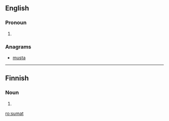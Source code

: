 ==English==

===Pronoun===
{{en-pron}}

# {{obsolete spelling of|[[summat]]}}

===Anagrams===
* [[musta#English|musta]]

----

==Finnish==

===Noun===
{{infl|fi|noun}}

# {{plural of|suma|lang=Finnish}}

[[ro:sumat]]